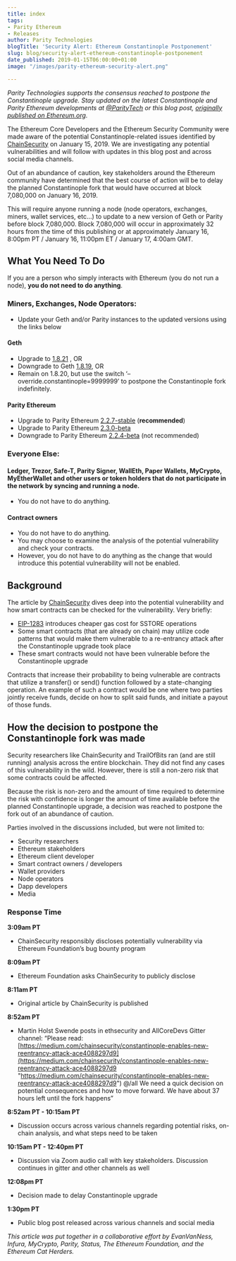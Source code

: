 ```yaml
---
title: index
tags:
- Parity Ethereum
- Releases
author: Parity Technologies
blogTitle: 'Security Alert: Ethereum Constantinople Postponement'
slug: blog/security-alert-ethereum-constantinople-postponement
date_published: 2019-01-15T06:00:00+01:00
image: "/images/parity-ethereum-security-alert.png"

---
```

_Parity Technologies supports the consensus reached to postpone the Constantinople upgrade. Stay updated on the latest Constantinople and Parity Ethereum developments at_ [_@ParityTech_](https://twitter.com/ParityTech) _or this blog post,_ [_originally published on Ethereum.org_](https://blog.ethereum.org/2019/01/15/security-alert-ethereum-constantinople-postponement/)_._

The Ethereum Core Developers and the Ethereum Security Community were made aware of the potential Constantinople-related issues identified by [ChainSecurity](https://medium.com/chainsecurity/constantinople-enables-new-reentrancy-attack-ace4088297d9) on January 15, 2019. We are investigating any potential vulnerabilities and will follow with updates in this blog post and across social media channels.

Out of an abundance of caution, key stakeholders around the Ethereum community have determined that the best course of action will be to delay the planned Constantinople fork that would have occurred at block 7,080,000 on January 16, 2019.

This will require anyone running a node (node operators, exchanges, miners, wallet services, etc…) to update to a new version of Geth or Parity before block 7,080,000. Block 7,080,000 will occur in approximately 32 hours from the time of this publishing or at approximately January 16, 8:00pm PT / January 16, 11:00pm ET / January 17, 4:00am GMT.

## What You Need To Do

If you are a person who simply interacts with Ethereum (you do not run a node), **you do not need to do anything**.

### Miners, Exchanges, Node Operators:

* Update your Geth and/or Parity instances to the updated versions using the links below

#### Geth

* Upgrade to [1.8.21](https://github.com/ethereum/go-ethereum/releases/tag/v1.8.21) , OR
* Downgrade to Geth [1.8.19](https://github.com/ethereum/go-ethereum/releases/tag/v1.8.19), OR
* Remain on 1.8.20, but use the switch ‘–override.constantinople=9999999’ to postpone the Constantinople fork indefinitely.

#### **Parity Ethereum**

* Upgrade to Parity Ethereum [2.2.7-stable](https://github.com/paritytech/parity-ethereum/releases/tag/v2.2.7) (**recommended**)
* Upgrade to Parity Ethereum [2.3.0-beta](https://github.com/paritytech/parity-ethereum/releases/tag/v2.3.0)
* Downgrade to Parity Ethereum [2.2.4-beta](https://github.com/paritytech/parity-ethereum/releases/tag/v2.2.4) (not recommended)

### Everyone Else:

#### Ledger, Trezor, Safe-T, Parity Signer, WallEth, Paper Wallets, MyCrypto, MyEtherWallet and other users or token holders that do not participate in the network by syncing and running a node.

* You do not have to do anything.

#### Contract owners

* You do not have to do anything.
* You may choose to examine the analysis of the potential vulnerability and check your contracts.
* However, you do not have to do anything as the change that would introduce this potential vulnerability will not be enabled.

## Background

The article by [ChainSecurity](https://medium.com/chainsecurity/constantinople-enables-new-reentrancy-attack-ace4088297d9) dives deep into the potential vulnerability and how smart contracts can be checked for the vulnerability. Very briefly:

* [EIP-1283](https://eips.ethereum.org/EIPS/eip-1283) introduces cheaper gas cost for SSTORE operations
* Some smart contracts (that are already on chain) may utilize code patterns that would make them vulnerable to a re-entrancy attack after the Constantinople upgrade took place
* These smart contracts would not have been vulnerable before the Constantinople upgrade

Contracts that increase their probability to being vulnerable are contracts that utilize a transfer() or send() function followed by a state-changing operation. An example of such a contract would be one where two parties jointly receive funds, decide on how to split said funds, and initiate a payout of those funds.

## How the decision to postpone the Constantinople fork was made

Security researchers like ChainSecurity and TrailOfBits ran (and are still running) analysis across the entire blockchain. They did not find any cases of this vulnerability in the wild. However, there is still a non-zero risk that some contracts could be affected.

Because the risk is non-zero and the amount of time required to determine the risk with confidence is longer the amount of time available before the planned Constantinople upgrade, a decision was reached to postpone the fork out of an abundance of caution.

Parties involved in the discussions included, but were not limited to:

* Security researchers
* Ethereum stakeholders
* Ethereum client developer
* Smart contract owners / developers
* Wallet providers
* Node operators
* Dapp developers
* Media

### Response Time

**3:09am PT**

* ChainSecurity responsibly discloses potentially vulnerability via Ethereum Foundation’s bug bounty program

**8:09am PT**

* Ethereum Foundation asks ChainSecurity to publicly disclose

**8:11am PT**

* Original article by ChainSecurity is published

**8:52am PT**

* Martin Holst Swende posts in ethsecurity and AllCoreDevs Gitter channel: “Please read: [https://medium.com/chainsecurity/constantinople-enables-new-reentrancy-attack-ace4088297d9](https://medium.com/chainsecurity/constantinople-enables-new-reentrancy-attack-ace4088297d9 "https://medium.com/chainsecurity/constantinople-enables-new-reentrancy-attack-ace4088297d9") @/all We need a quick decision on potential consequences and how to move forward. We have about 37 hours left until the fork happens”

**8:52am PT - 10:15am PT**

* Discussion occurs across various channels regarding potential risks, on-chain analysis, and what steps need to be taken

**10:15am PT - 12:40pm PT**

* Discussion via Zoom audio call with key stakeholders. Discussion continues in gitter and other channels as well

**12:08pm PT**

* Decision made to delay Constantinople upgrade

**1:30pm PT**

* Public blog post released across various channels and social media

_This article was put together in a collaborative effort by EvanVanNess, Infura, MyCrypto, Parity, Status, The Ethereum Foundation, and the Ethereum Cat Herders._